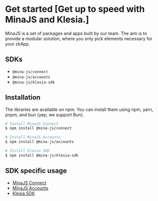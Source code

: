 # Get started [Get up to speed with MinaJS and Klesia.]

MinaJS is a set of packages and apps built by our team. The aim is to provide a modular solution, where you only pick elements necessary for your zkApp.

## SDKs

- `@mina-js/connect`
- `@mina-js/accounts`
- `@mina-js/klesia-sdk`

## Installation

The libraries are available on npm. You can install them using npm, yarn, pnpm, and bun (yep, we support Bun).

```bash
# Install MinaJS Connect
$ npm install @mina-js/connect

# Install MinaJS Accounts
$ npm install @mina-js/accounts

# Install Klesia SDK
$ npm install @mina-js/klesia-sdk
```

## SDK specific usage

- [MinaJS Connect](/connect)
- [MinaJS Accounts](/accounts)
- [Klesia SDK](/klesia/sdk)
